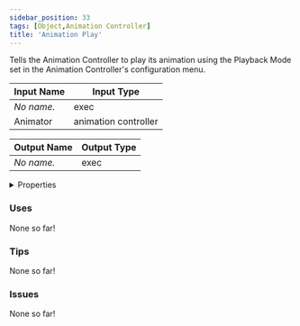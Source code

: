 ```yaml
---
sidebar_position: 33
tags: [Object,Animation Controller]
title: 'Animation Play'
---
```


Tells the Animation Controller to play its animation using the Playback Mode set in the Animation Controller's configuration menu.




<EsbSvg />

| Input Name | Input Type |
|-----------|-----------|
| *No name.* | exec |
| Animator | animation controller |

| Output Name | Output Type |
|-----------|-----------|
| *No name.* | exec |


<details>
  <summary>Properties</summary>
  <div>
    <div>
    <table>
      <thead>
        <tr>
          <th>Is beta required?</th>
          <th>❌</th>
        </tr>
        <tr>
          <th>Is this chip a trolling risk?</th>
          <th>No</th>
        </tr>
        <tr>
          <th>Is this chip a role assignment risk?</th>
          <th>No</th>
        </tr>
        <tr>
          <th>Chip UUID</th>
          <th>c2dc73dd-5317-45bf-892a-46864b468960</th>
        </tr>
        <tr>
          <th>Room availability</th>
          <th>Available everywhere</th>
        </tr>
      </thead>
    </table>
    </div>
  </div>
</details>

### Uses

None so far!

### Tips

None so far!

### Issues

None so far!